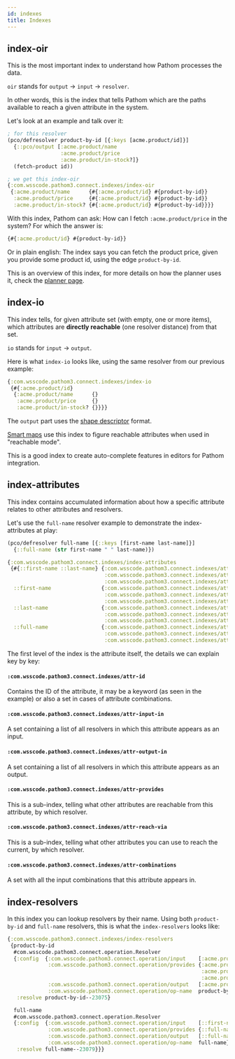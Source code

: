 ```yaml
---
id: indexes
title: Indexes
---
```


## index-oir

This is the most important index to understand how Pathom processes the data.

`oir` stands for `output` → `input` → `resolver`.

In other words, this is the index that tells Pathom which are the paths available to
reach a given attribute in the system.

Let's look at an example and talk over it:

```clojure
; for this resolver
(pco/defresolver product-by-id [{:keys [acme.product/id]}]
  {::pco/output [:acme.product/name
                 :acme.product/price
                 :acme.product/in-stock?]}
  (fetch-product id))

; we get this index-oir
{:com.wsscode.pathom3.connect.indexes/index-oir
 {:acme.product/name      {#{:acme.product/id} #{product-by-id}}
  :acme.product/price     {#{:acme.product/id} #{product-by-id}}
  :acme.product/in-stock? {#{:acme.product/id} #{product-by-id}}}}
```

With this index, Pathom can ask: How can I fetch `:acme.product/price` in the system?
For which the answer is:

```clojure
{#{:acme.product/id} #{product-by-id}}
```

Or in plain english: The index says you can fetch the product price, given you provide some
product id, using the edge `product-by-id`.

This is an overview of this index, for more details on how the planner uses it, check
the [planner page](planner.mdx).

## index-io

This index tells, for given attribute set (with empty, one or more items), which attributes
are **directly reachable** (one resolver distance) from that set.

`io` stands for `input` → `output`.

Here is what `index-io` looks like, using the same resolver from our previous example:

```clojure
{:com.wsscode.pathom3.connect.indexes/index-io
 {#{:acme.product/id}
  {:acme.product/name      {}
   :acme.product/price     {}
   :acme.product/in-stock? {}}}}
```

The `output` part uses the [shape descriptor](shape-descriptor.mdx) format.

[Smart maps](smart-maps.mdx) use this index to figure reachable attributes when used in "reachable mode".

This is a good index to create auto-complete features in editors for Pathom integration.

## index-attributes

This index contains accumulated information about how a specific attribute relates to
other attributes and resolvers.

Let's use the `full-name` resolver example to demonstrate the index-attributes at play:

```clojure
(pco/defresolver full-name [{::keys [first-name last-name]}]
  {::full-name (str first-name " " last-name)})

{:com.wsscode.pathom3.connect.indexes/index-attributes
 {#{::first-name ::last-name} {:com.wsscode.pathom3.connect.indexes/attr-id       #{::first-name ::last-name}
                               :com.wsscode.pathom3.connect.indexes/attr-provides {::full-name #{:full-name}}
                               :com.wsscode.pathom3.connect.indexes/attr-input-in #{full-name}}
  ::first-name                {:com.wsscode.pathom3.connect.indexes/attr-id           ::first-name
                               :com.wsscode.pathom3.connect.indexes/attr-combinations #{#{::first-name ::last-name}}
                               :com.wsscode.pathom3.connect.indexes/attr-input-in     #{full-name}}
  ::last-name                 {:com.wsscode.pathom3.connect.indexes/attr-id           ::last-name
                               :com.wsscode.pathom3.connect.indexes/attr-combinations #{#{::first-name ::last-name}}
                               :com.wsscode.pathom3.connect.indexes/attr-input-in     #{full-name}}
  ::full-name                 {:com.wsscode.pathom3.connect.indexes/attr-id        ::full-name
                               :com.wsscode.pathom3.connect.indexes/attr-reach-via {#{::first-name ::last-name} #{full-name}}
                               :com.wsscode.pathom3.connect.indexes/attr-output-in #{full-name}}}}
```

The first level of the index is the attribute itself, the details we can explain key by
key:

#### `:com.wsscode.pathom3.connect.indexes/attr-id`

Contains the ID of the attribute, it may be a keyword (as seen in the example) or also
a set in cases of attribute combinations.

#### `:com.wsscode.pathom3.connect.indexes/attr-input-in`

A set containing a list of all resolvers in which this attribute appears as an input.

#### `:com.wsscode.pathom3.connect.indexes/attr-output-in`

A set containing a list of all resolvers in which this attribute appears as an output.

#### `:com.wsscode.pathom3.connect.indexes/attr-provides`

This is a sub-index, telling what other attributes are reachable from this attribute, by
which resolver.

#### `:com.wsscode.pathom3.connect.indexes/attr-reach-via`

This is a sub-index, telling what other attributes you can use to reach the current, by
which resolver.

#### `:com.wsscode.pathom3.connect.indexes/attr-combinations`

A set with all the input combinations that this attribute appears in.

## index-resolvers

In this index you can lookup resolvers by their name. Using both `product-by-id` and
`full-name` resolvers, this is what the `index-resolvers` looks like:

```clojure
{:com.wsscode.pathom3.connect.indexes/index-resolvers
 {product-by-id
  #com.wsscode.pathom3.connect.operation.Resolver
  {:config  {:com.wsscode.pathom3.connect.operation/input    [:acme.product/id]
             :com.wsscode.pathom3.connect.operation/provides {:acme.product/name      {}
                                                              :acme.product/price     {}
                                                              :acme.product/in-stock? {}}
             :com.wsscode.pathom3.connect.operation/output   [:acme.product/name :acme.product/price :acme.product/in-stock?]
             :com.wsscode.pathom3.connect.operation/op-name  product-by-id}
   :resolve product-by-id--23075}

  full-name
  #com.wsscode.pathom3.connect.operation.Resolver
  {:config  {:com.wsscode.pathom3.connect.operation/input    [::first-name ::last-name]
             :com.wsscode.pathom3.connect.operation/provides {::full-name {}}
             :com.wsscode.pathom3.connect.operation/output   [::full-name]
             :com.wsscode.pathom3.connect.operation/op-name  full-name}
   :resolve full-name--23079}}}
```
